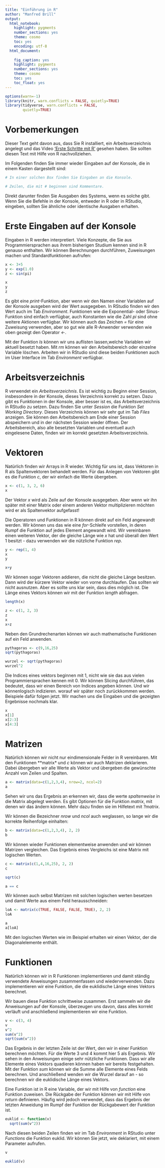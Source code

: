 ```yaml
---
title: "Einführung in R"
author: "Manfred Brill"
output: 
  html_notebook:
    highlight: pygments
    number_sections: yes
    theme: cosmo
    toc: yes
    encoding: utf-8
  html_document: 
    
    fig_caption: yes
    highlight: pygments
    number_sections: yes
    theme: cosmo
    toc: yes
    toc_float: yes
---
```


```r
options(warn=-1)
library(knitr, warn.conflicts = FALSE, quietly=TRUE)
library(tidyverse, warn.conflicts = FALSE,
        quietly=TRUE)
```

# Vorbemerkungen
Dieser Text geht davon aus, dass Sie R installiert, ein Arbeitsverzeichnis angelegt und das Video 
['Erste Schritte mit R'](https://www.youtube.com/watch?v=uaJkFNqWDEU&feature=youtu.be) gesehen haben. Sie sollten diesen Text mit Hilfe von R nachvollziehen.

Im Folgenden finden Sie immer wieder Eingaben auf der Konsole, die in einem Kasten dargestellt sind:

```r
# In einer solchen Box finden Sie Eingaben an die Konsole.

# Zeilen, die mit # beginnen sind Kommentare.
```

Direkt darunter finden Sie Ausgaben des Systems, wenn es solche gibt. Wenn Sie die Befehle in der Konsole, entweder in R oder in RStudio, eingeben, sollten Sie ähnliche oder identische Ausgaben erhalten.

# Erste Eingaben auf der Konsole
Eingaben in R werden interpretiert. Viele Konzepte, die Sie aus Programmiersprachen aus ihrem bisherigen Studium kennen sind in R genauso enthalten.
Wir können Berechnungen durchführen, Zuweisungen machen
und Standardfunktionen aufrufen:

```r
x <- 3+5
y <- exp(1.0)
z <- sin(pi)

x
y
z
```
Es gibt eine *print*-Funktion, aber wenn wir den Namen einer Variablen auf der Konsole ausgeben wird der Wert ausgegeben. In RStudio finden wir den Wert auch im Tab *Environment*. Funktionen wie die Exponential- oder Sinus-Funktion sind einfach verfügbar, auch Konstanten wie die Zahl *pi* sind ohne weitere Aktionen verfügbar.
Wir können auch das Zeichen *=* für eine Zuweisung verwenden, aber so gut wie alle R-Anwender verwenden 
wie oben gezeigt den Operator *<-*.

Mit der Funktion *ls* können wir uns auflisten lassen,welche Variablen wir aktuell besetzt haben.
Mit *rm* können wir den Arbeitsbereich oder einzelne
Variable löschen. Arbeiten wir in RStudio sind diese beiden Funktionen auch im User Interface im Tab *Environment* verfügbar.

# Arbeitsverzeichnis
R verwendet ein *Arbeitsverzeichnis*. Es ist wichtig
zu Beginn einer Session, insbesondere in der Konsole, dieses Verzeichnis korrekt zu setzen. Dazu gibt es Funktionen in der Konsole, aber besser ist es, das Arbeitsverzeichnis in RStudio zu setzen. Dazu finden Sie unter *Session* die Funktion *Set Working Directory*. Dieses Verzeichnis können wir sehr gut
im Tab *Files* anzeigen. Sie können den Arbeitsbereich am Ende einer Session abspeichern und in der nächsten Session wieder öffnen. Der Arbeitsbereich, also alle besetzten Variablen und eventuell auch eingelesene Daten, finden wir im korrekt gesetzten Arbeitsverzeichnis.

# Vektoren
Natürlich finden wir Arrays in R wieder. Wichtig für uns ist, dass Vektoren in R als Spaltenvektoren behandelt werden. Für das Anlegen von Vektoren gibt es die Funktion *c*, der wir einfach die Werte übergeben.

```r
x <- c(1, 3, 2, 6)
x
```
Der Vektor *x* wird als Zeile auf der Konsole ausgegeben. Aber wenn wir ihn später mit einer Matrix oder einem anderen Vektor multiplizieren möchten wird er als Spaltenvektor aufgefasst!

Die Operatoren und Funktionen in R können direkt auf ein Feld angewandt werden. Wir können uns das wie eine *for*-Schleife vorstellen, in deren Rumpf die Funktion auf jedes Element angewandt wird. Wir vereinbaren
einen weiteren Vektor, der die gleiche Länge wie *x* hat und überall den Wert 1 besitzt - dazu verwenden
wir die nützliche Funktion *rep*.

```r
y <- rep(1, 4)
x
y

x+y
```
Wir können sogar Vektoren addieren, die nicht die gleiche Länge besitzen. Dann wird der kürzere Vektor wieder von vorne durchlaufen. Das sollten wir nicht ausnutzen. Aber es sollte uns klar sein, dass dies möglich ist. Die Länge eines Vektors können wir mit der Funktion *length* abfragen.

```r
length(x)

z <- c(1, 2, 3)
z
x
x+z
```

Neben den Grundrechenarten können wir auch mathematische Funktionen auf ein Feld anwenden.

```r
pythagoras <- c(9,16,25)
sqrt(pythagoras)

wurzel <- sqrt(pythagoras)
wurzel^2
```

Die Indices eines vektors beginnen mit 1, nicht wie sie das aus vielen Programmiersprachen kennen mit 0.
Wir können Slicing durchführen, das bedeutet, dass wir
einen Bereich von Indices angeben können. Und wir könnenlogisch indizieren. worauf wir später noch zurückkommen werden. Beispiele dafür folgen jetzt.
Wir machen uns die Eingaben und die gezeigten Ergebnisse nochmals klar.

```r
x
x[1]
x[2:3]
x[4:3]
```

# Matrizen
Natürlich können wir nicht nur eindimensionale Felder in R vereinbaren. Mit den Funktionen **matrix* und *c* können wir
auch Matrizen deklarieren. Dabei übergeben wir alle Werte als Vektor und übergeben die gewünschte Anzahl von Zeilen und Spalten.

```r
a <- matrix(data=c(1,2,3,4), nrow=2, ncol=2)
a
```
Sehen wir uns das Ergebnis an erkennen wir, dass die werte *spaltenweise* in die Matrix abgelegt werden.
Es gibt Optionen für die Funktion *matrix*, mit denen wir das ändern können. Mehr dazu finden sie im Hilfetext mit *?matrix*.

Wir können die Bezeichner *nrow* und *ncol* auch weglassen, so lange wir die korrekte Reihenfolge einhalten:
```r
b <- matrix(data=c(1,2,3,4), 2, 2)
b
```

Wir können wieder Funktionen elementweise anwenden und wir können Matrizen vergleichen. Das Ergebnis eines Vergleichs ist eine Matrix mit logischen Werten.

```r
c <- matrix(c(1,4,16,25), 2, 2)
c

sqrt(c)

a == c
```
Wir können auch selbst Matrizen mit solchen logischen werten besetzen und damit Werte aus einem Feld
herausschneiden:

```r
loA <- matrix(c(TRUE, FALSE, FALSE, TRUE), 2, 2)
loA

a
a[loA]
```
Mit den logischen Werten wie im Beispiel erhalten
wir einen Vektor, der die Diagonalelemente enthält.

# Funktionen
Natürlich können wir in R Funktionen implementieren und damit ständig verwendete Anweisungen zusammenfassen und wiederverwenden. Dazu implementieren wir eine Funktion, die die euklidische Länge eines Vektors berechnet.

Wir bauen diese Funktion schrittweise zusammen. Erst sammeln wir die Anweisungen auf der Konsole, überzeugen uns davon, dass alles korrekt verläuft und
anschließend implementieren wir eine Funktion.

```r
v <- c(3, 4)
v
v^2
sum(v^2)
sqrt(sum(v^2))
```

Das Ergebnis in der letzten Zeile ist der Wert, den wir in einer Funktion berechnen möchten. Für die Werte 3 und 4 kommt hier 5 als Ergebnis. Wir sehen in den Anweisungen einige sehr nützliche Funktionen. Dass wir alle Elemente eines Vektors quadieren können haben wir bereits festgehalten. Mit der Funktion *sum* können wir die Summe alle Elemente eines Felds berechnen.
Und anschließend wenden wir die Wurzel darauf an - so berechnen wir die euklidische Länge eines Vektors.

Eine Funktion ist in R eine Variable, der wir mit Hilfe von *function* eine Funktion zuweisen. Die Rückgabe der Funktion können wir mit Hilfe von *return* definieren. Häufig wird jedoch verwendet, dass das Ergebnis der letzten Anweidung im Rumpf der Funktion der Rückgabewert der Funktion ist.

```r
euklid <- function(v)
  sqrt(sum(v^2))
```

Nach diesen beiden Zeilen finden wir im Tab *Environment* in RStudio unter *Functions* die Funktion euklid. Wir können Sie jetzt, wie deklariert,
mit einem Parameter aufrufen.

```r
v

euklid(v)
```

